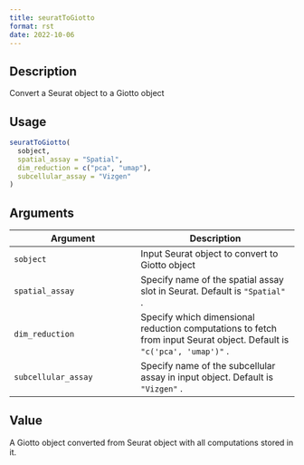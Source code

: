 ```yaml
--- 
title: seuratToGiotto 
format: rst 
date: 2022-10-06 
--- 
```


## Description

Convert a Seurat object to a Giotto object


## Usage

```r
seuratToGiotto(
  sobject,
  spatial_assay = "Spatial",
  dim_reduction = c("pca", "umap"),
  subcellular_assay = "Vizgen"
)
```


## Arguments

Argument      |Description
------------- |----------------
`sobject`     |     Input Seurat object to convert to Giotto object
`spatial_assay`     |     Specify name of the spatial assay slot in Seurat. Default is `"Spatial"` .
`dim_reduction`     |     Specify which dimensional reduction computations to fetch from input Seurat object. Default is `"c('pca', 'umap')"` .
`subcellular_assay`     |     Specify name of the subcellular assay in input object. Default is `"Vizgen"` .


## Value

A Giotto object converted from Seurat object with all computations stored in it.


